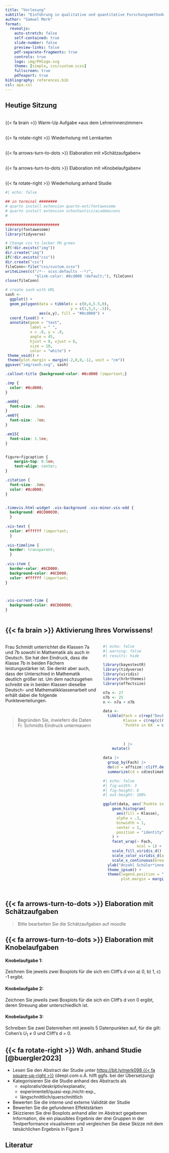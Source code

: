 ```yaml
---
title: "Vorlesung"
subtitle: "Einführung in qualitative und quantitative Forschungsmethoden"
author: "Samuel Merk"
format: 
  revealjs:
    auto-stretch: false
    self-contained: true
    slide-number: false
    preview-links: false
    pdf-separate-fragments: true
    controls: true
    logo: img/PHlogo.svg
    theme: [simple, css/custom.scss]
    fullscreen: true
    pdfexport: true
bibliography: references.bib
csl: apa.csl
---
```

## Heutige Sitzung {.center}
<br>
[{{< fa brain >}}]{.imp} Warm-Up Aufgabe »aus dem Lehrerinnenzimmer«

<br>
[{{< fa rotate-right >}}]{.imp} Wiederholung mit Lernkarten

<br>
[{{< fa arrows-turn-to-dots >}}]{.imp} Elaboration mit »Schätzaufgaben«

<br>
[{{< fa arrows-turn-to-dots >}}]{.imp} Elaboration mit »Knobelaufgaben«

<br>
[{{< fa rotate-right >}}]{.imp} Wiederholung anhand Studie


```r
#| echo: false

## in terminal ########
# quarto install extension quarto-ext/fontawesome
# quarto install extension schochastics/academicons
#

########################
library(fontawesome)
library(tidyverse)

# Change css to lecker PH green
if(!dir.exists("img"))
dir.create("img")
if(!dir.exists("css"))
dir.create("css")
fileConn<-file("css/custom.scss")
writeLines(c("/*-- scss:defaults --*/",
             "$link-color: #8cd000 !default;"), fileConn)
close(fileConn)

# create sash with URL
sash <- 
  ggplot() + 
  geom_polygon(data = tibble(x = c(0,4,5.5,0),
                             y = c(1,5,5,-.5)),
               aes(x,y), fill = "#8cd000") + 
  coord_fixed() +
  annotate(geom = "text", 
           label = " ", 
           x = .8, y = .8, 
           angle = 45,
           hjust = 0, vjust = 0,
           size = 10,
           color = "white") +
 theme_void() + 
 theme(plot.margin = margin(-2,0,0,-12, unit = "cm"))
ggsave("img/sash.svg", sash)
```

```css
.callout-title {background-color: #8cd000 !important;}

.imp {
  color: #8cd000;
}

.em08{
  font-size: .8em;
}
.em07{
  font-size: .7em;
}

.em15{
  font-size: 1.5em;
}


figure>figcaption {
    margin-top: 0.5em;
    text-align: center;
}

.citation {
  font-size: .8em;
  color: #8cd000;
}


.timevis.html-widget .vis-background .vis-minor.vis-odd {
  background: #8CD00030;
  }
  
.vis-text {
  color: #ffffff !important;
  }
  
.vis-timeline {
  border: transparent;
  }
  
.vis-item {
  border-color: #8CD000; 
  background-color: #8CD000; 
  color: #ffffff !important;
}



.vis-current-time {
  background-color: #8CD00000;
}
  
```



## {{< fa brain >}} Aktivierung Ihres Vorwissens! {.center .smaller}
:::: {.columns}

::: {.column width='60%'}
Frau Schmidt unterrichtet die Klassen 7a und 7b sowohl in Mathematik als auch in Deutsch. Sie hat den Eindruck, dass die Klasse 7b in beiden Fächern leistungsstärker ist. Sie denkt aber auch, dass der Unterschied in Mathematik deutlich größer ist. Um dem nachzugehen schreibt sie in beiden Klassen dieselbe Deutsch- und Mathematikklassenarbeit und erhält dabei die folgende Punkteverteilungen.

<br>

> Begründen Sie, inwiefern die Daten Fr. Schmidts Eindruck untermauern
:::

::: {.column width='40%'}
```r
#| echo: false
#| warning: false
#| results: hide

library(bayestestR)
library(tidyverse)
library(viridis)
library(hrbrthemes)
library(effectsize)

n7a <- 27
n7b <- 25
n <- n7a + n7b

data <- 
  tibble(Fach = c(rep("Deutsch", n), rep("Mathematik", n)),
         Klasse = c(rep(c(rep("7a", n7a), rep("7b", n7b)), 2)),
         `Punkte in KA` = c(round(distribution_beta(n7a, 4, 4)*12 + 10, 0), # D7a
                            round(distribution_beta(n7b, 4, 4)*12 + 12, 0), # D7b
                            round(distribution_beta(n7a, 18, 18)*12 + 10, 0), # M7a
                            round(distribution_beta(n7b, 18, 18)*12 + 12, 0)) # M7b 
         ) |> 
    mutate()

data |> 
  group_by(Fach) |> 
  do(cd = effsize::cliff.delta(`Punkte in KA` ~ Klasse, data = .)) |> 
  summarize(cd = cd$estimate)
```

```r
#| echo: false
#| fig-width: 3
#| fig-height: 6
#| out-height: 100%

ggplot(data, aes(`Punkte in KA`, color = Klasse)) +
    geom_histogram(
      aes(fill = Klasse),
      alpha = .3,
      binwidth = 1,
      center = 1,
      position = "identity"
    ) +
    facet_wrap(~ Fach, 
               ncol = 1) +
    scale_fill_viridis_d() +
    scale_color_viridis_d(alpha = .5) +
    scale_x_continuous(breaks = c(14, 16, 18, 20)) +
  ylab("Anzahl Schüler*innen") +
  theme_ipsum() +
  theme(legend.position = "bottom",
        plot.margin = margin(0, 0, 0, 2, "cm"))
                            
```

:::

::::


## {{< fa arrows-turn-to-dots >}} Elaboration mit Schätzaufgaben {.smaller .center}
> Bitte bearbeiten Sie die Schätzaufgaben auf moodle

## {{< fa arrows-turn-to-dots >}} Elaboration mit Knobelaufgaben {.smaller .center}


::: {.fragment}
#### Knobelaufgabe 1:
Zeichnen Sie jeweils zwei Boxplots für die sich ein Cliff's d von a) 0, b) 1, c) -1 ergibt.

#### Knobelaufgabe 2:
Zeichnen Sie jeweils zwei Boxplots für die sich ein Cliff's d von 0 ergibt, deren Streuung aber unterschiedlich ist.

#### Knobelaufgabe 3:
Schreiben Sie zwei Datenreihen mit jeweils 5 Datenpunkten auf, für die gilt: Cohen's $U_1$ ≠ 0 und Cliff's d = 0.
:::



## {{< fa rotate-right >}} Wdh. anhand Studie [@buergler2023] {.smaller .center}
::: {.incremental}
* Lesen Sie den Abstract der Studie unter [https://bit.ly/merk098 {{< fa square-up-right >}}](https://www.nature.com/articles/s41598-023-29624-7) (deepl.com o.Ä. hilft ggfs. bei der Übersetzung)
* Kategorisieren Sie die Studie anhand des Abstracts als 
    * explorativ/deskriptiv/explanativ, 
    * experimentell/quasi-exp./nicht-exp., 
    * längschnittlich/querschnittlich
* Bewerten Sie die interne und externe Validität der Studie
* Bewerten Sie die gefundenen Effektstärken
* Skizzieren Sie drei Boxplots anhand aller im Abstract gegebenen Information, die ein plausibles Ergebnis der drei Gruppen in der Testperformance visualisieren und vergleichen Sie diese Skizze mit dem tatsächlichen Ergebnis in Figure 3
:::







## Literatur
<style>
div.callout {border-left-color: #8cd000 !important;
</style>